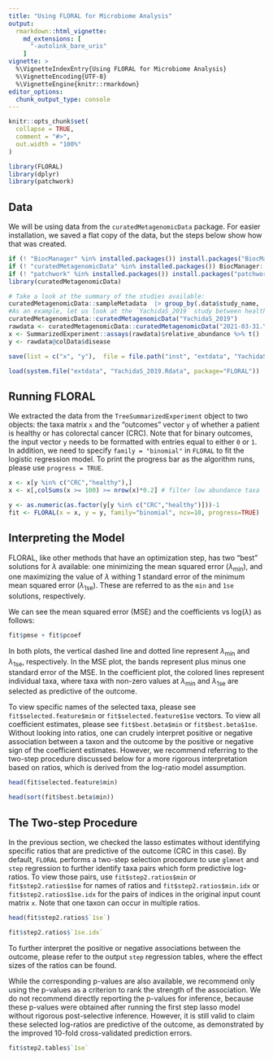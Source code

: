 ---
title: "Using FLORAL for Microbiome Analysis"
output: 
  rmarkdown::html_vignette:
    md_extensions: [ 
      "-autolink_bare_uris" 
    ]
vignette: >
  %\VignetteIndexEntry{Using FLORAL for Microbiome Analysis}
  %\VignetteEncoding{UTF-8}
  %\VignetteEngine{knitr::rmarkdown}
editor_options: 
  chunk_output_type: console
---

```{r, include = FALSE}
knitr::opts_chunk$set(
  collapse = TRUE,
  comment = "#>",
  out.width = "100%"
)
```

```{r setup, warning=FALSE, message=FALSE}
library(FLORAL)
library(dplyr)
library(patchwork)
```

## Data
We will be using data from the `curatedMetagenomicData` package. For easier installation, we saved a flat copy of the data, but the steps below show how that was created. 

```r
if (! "BiocManager" %in% installed.packages()) install.packages("BiocManager")
if (! "curatedMetagenomicData" %in% installed.packages()) BiocManager::install("curatedMetagenomicData")
if (! "patchwork" %in% installed.packages()) install.packages("patchwork")
library(curatedMetagenomicData)

# Take a look at the summary of the studies available:
curatedMetagenomicData::sampleMetadata  |> group_by(.data$study_name, .data$study_condition) |> count() |> arrange(.data$study_name) 
#As an example, let us look at the `YachidaS_2019` study between healthy controls and colorectal cancer (CRC) patients.
curatedMetagenomicData::curatedMetagenomicData("YachidaS_2019") 
rawdata <- curatedMetagenomicData::curatedMetagenomicData("2021-03-31.YachidaS_2019.relative_abundance", dryrun = FALSE, counts = TRUE) |>  mergeData()
x <- SummarizedExperiment::assays(rawdata)$relative_abundance %>% t()
y <- rawdata@colData$disease

save(list = c("x", "y"),  file = file.path("inst", "extdata", "YachidaS_2019.Rdata"))
```

```{r getData}
load(system.file("extdata", "YachidaS_2019.Rdata", package="FLORAL"))
```

## Running FLORAL

We extracted the data from the `TreeSummarizedExperiment` object to two objects: the taxa matrix `x` and the "outcomes" vector `y` of whether a patient is healthy or has colorectal cancer (CRC). Note that for binary outcomes, the input vector `y` needs to be formatted with entries equal to either `0` or `1`. In addition, we need to specify `family = "binomial"` in `FLORAL` to fit the logistic regression model. To print the progress bar as the algorithm runs, please use `progress = TRUE`. 

```{r floral}
  
x <- x[y %in% c("CRC","healthy"),]
x <- x[,colSums(x >= 100) >= nrow(x)*0.2] # filter low abundance taxa

y <- as.numeric(as.factor(y[y %in% c("CRC","healthy")]))-1
fit <- FLORAL(x = x, y = y, family="binomial", ncv=10, progress=TRUE)
```

## Interpreting the Model

FLORAL, like other methods that have an optimization step, has two "best" solutions for $\lambda$ available: one minimizing the mean squared error ($\lambda_\min$), and one maximizing the value of $\lambda$ withing 1 standard error of the minimum mean squared error ($\lambda_{\text{1se}}$). These are referred to as the `min` and `1se` solutions, respectively.

We can see the mean squared error (MSE) and the coefficients vs log($\lambda$) as follows:

```{r plots,fig.height=4,fig.width=10,dpi=300}
fit$pmse + fit$pcoef
```

In both plots, the vertical dashed line and dotted line represent $\lambda_\min$ and $\lambda_{\text{1se}}$, respectively. In the MSE plot, the bands represent plus minus one standard error of the MSE. In the coefficient plot, the colored lines represent individual taxa, where taxa with non-zero values at $\lambda_\min$ and $\lambda_{\text{1se}}$ are selected as predictive of the outcome. 

To view specific names of the selected taxa, please see `fit$selected.feature$min` or `fit$selected.feature$1se` vectors. To view all coefficient estimates, please see `fit$best.beta$min` or `fit$best.beta$1se`. Without looking into ratios, one can crudely interpret positive or negative association between a taxon and the outcome by the positive or negative sign of the coefficient estimates. However, we recommend referring to the two-step procedure discussed below for a more rigorous interpretation based on ratios, which is derived from the log-ratio model assumption. 

```{r viewTaxa}

head(fit$selected.feature$min)

head(sort(fit$best.beta$min))

```

## The Two-step Procedure

In the previous section, we checked the lasso estimates without identifying specific ratios that are predictive of the outcome (CRC in this case). By default, `FLORAL` performs a two-step selection procedure to use `glmnet` and `step` regression to further identify taxa pairs which form predictive log-ratios. To view those pairs, use `fit$step2.ratios$min` or `fit$step2.ratios$1se` for names of ratios and `fit$step2.ratios$min.idx` or `fit$step2.ratios$1se.idx` for the pairs of indices in the original input count matrix `x`. Note that one taxon can occur in multiple ratios.

```{r view2step}

head(fit$step2.ratios$`1se`)

fit$step2.ratios$`1se.idx`

```

To further interpret the positive or negative associations between the outcome, please refer to the output `step` regression tables, where the effect sizes of the ratios can be found. 

While the corresponding p-values are also available, we recommend only using the p-values as a criterion to rank the strength of the association. We do not recommend directly reporting the p-values for inference, because these p-values were obtained after running the first step lasso model without rigorous post-selective inference. However, it is still valid to claim these selected log-ratios are predictive of the outcome, as demonstrated by the improved 10-fold cross-validated prediction errors.

```{r viewTable}

fit$step2.tables$`1se`

```